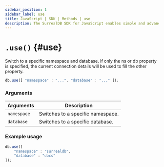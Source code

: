 ```yaml
---
sidebar_position: 1
sidebar_label: use
title: JavaScript | SDK | Methods | use
description: The SurrealDB SDK for JavaScript enables simple and advanced querying of a remote or embedded database.
---
```



# `.use()` {#use}

Switch to a specific namespace and database. If only the ns or db property is specified, the current connection details will be used to fill the other property.

```javascript title="Method Syntax"
db.use([ "namespace" : "...", "database" : "..." ]);
```

### Arguments
<table>
    <thead>
        <tr>
            <th colspan="2" scope="col">Arguments</th>
            <th colspan="2" scope="col">Description</th>
        </tr>
    </thead>
    <tbody>
        <tr>
            <td colspan="2" scope="row" data-label="Arguments">
                <code>namespace</code>
                <Label label="initially required" />
            </td>
            <td colspan="2" scope="row" data-label="Description">
                Switches to a specific namespace.
            </td>
        </tr>
        <tr>
            <td colspan="2" scope="row" data-label="Arguments">
                <code>database</code>
                <Label label="initially required" />
            </td>
            <td colspan="2" scope="row" data-label="Description">
                Switches to a specific database.
            </td>
        </tr>
    </tbody>
</table>

### Example usage
```javascript
db.use([
    "namespace" : "surrealdb",
    "database" : "docs"
]);
```

